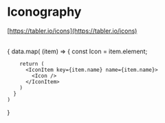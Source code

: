 

<Meta title="Foundations/Iconography" />

# Iconography

[https://tabler.io/icons](https://tabler.io/icons)

<br />

<IconGallery>
  {
    data.map(
      (item) => {
        const Icon = item.element;

        return (
          <IconItem key={item.name} name={item.name}>
            <Icon />
          </IconItem>
        )
      }
    )

}

</IconGallery>
